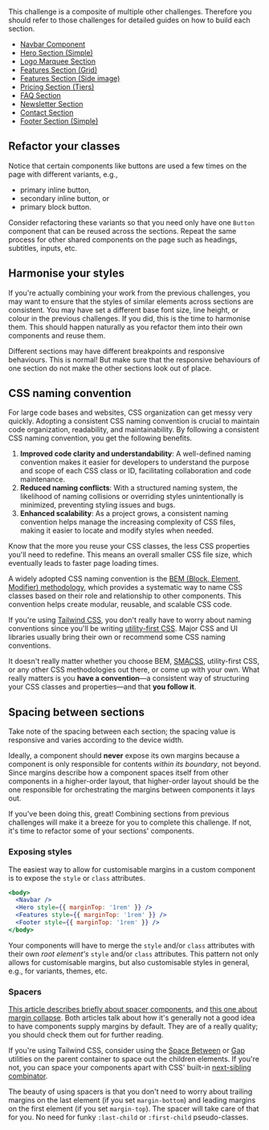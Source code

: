 This challenge is a composite of multiple other challenges. Therefore you should refer to those challenges for detailed guides on how to build each section.

- [Navbar Component](https://www.greatfrontend.com/projects/challenges/navbar-component/resources/guides)
- [Hero Section (Simple)](https://www.greatfrontend.com/projects/challenges/hero-section-simple/resources/guides)
- [Logo Marquee Section](https://www.greatfrontend.com/projects/challenges/logo-marquee-section/resources/guides)
- [Features Section (Grid)](https://www.greatfrontend.com/projects/challenges/features-section-grid/resources/guides)
- [Features Section (Side image)](https://www.greatfrontend.com/projects/challenges/features-section-side-image/resources/guides)
- [Pricing Section (Tiers)](https://www.greatfrontend.com/projects/challenges/pricing-section-tiers/resources/guides)
- [FAQ Section](https://www.greatfrontend.com/projects/challenges/faq-section/resources/guides)
- [Newsletter Section](https://www.greatfrontend.com/projects/challenges/newsletter-section/resources/guides)
- [Contact Section](https://www.greatfrontend.com/projects/challenges/contact-section/resources/guides)
- [Footer Section (Simple)](https://www.greatfrontend.com/projects/challenges/footer-section-simple/resources/guides)

## Refactor your classes

Notice that certain components like buttons are used a few times on the page with different variants, e.g.,

- primary inline button,
- secondary inline button, or
- primary block button.

Consider refactoring these variants so that you need only have one `Button` component that can be reused across the sections. Repeat the same process for other shared components on the page such as headings, subtitles, inputs, etc.

## Harmonise your styles

If you're actually combining your work from the previous challenges, you may want to ensure that the styles of similar elements across sections are consistent. You may have set a different base font size, line height, or colour in the previous challenges. If you did, this is the time to harmonise them. This should happen naturally as you refactor them into their own components and reuse them.

Different sections may have different breakpoints and responsive behaviours. This is normal! But make sure that the responsive behaviours of one section do not make the other sections look out of place.

## CSS naming convention

For large code bases and websites, CSS organization can get messy very quickly. Adopting a consistent CSS naming convention is crucial to maintain code organization, readability, and maintainability. By following a consistent CSS naming convention, you get the following benefits.

1. **Improved code clarity and understandability**: A well-defined naming convention makes it easier for developers to understand the purpose and scope of each CSS class or ID, facilitating collaboration and code maintenance.
2. **Reduced naming conflicts**: With a structured naming system, the likelihood of naming collisions or overriding styles unintentionally is minimized, preventing styling issues and bugs.
3. **Enhanced scalability**: As a project grows, a consistent naming convention helps manage the increasing complexity of CSS files, making it easier to locate and modify styles when needed.

Know that the more you reuse your CSS classes, the less CSS properties you'll need to redefine. This means an overall smaller CSS file size, which eventually leads to faster page loading times.

A widely adopted CSS naming convention is the [BEM (Block, Element, Modifier) methodology](https://en.bem.info/methodology/naming-convention/#naming-rules), which provides a systematic way to name CSS classes based on their role and relationship to other components. This convention helps create modular, reusable, and scalable CSS code.

If you're using [Tailwind CSS](https://tailwindcss.com), you don't really have to worry about naming conventions since you'll be writing [utility-first CSS](https://tailwindcss.com/docs/utility-first). Major CSS and UI libraries usually bring their own or recommend some CSS naming conventions.

It doesn't really matter whether you choose BEM, [SMACSS](https://smacss.com), utility-first CSS, or any other CSS methodologies out there, or come up with your own. What really matters is you **have a convention**—a consistent way of structuring your CSS classes and properties—and that **you follow it**.

## Spacing between sections

Take note of the spacing between each section; the spacing value is responsive and varies according to the device width.

Ideally, a component should **never** expose its own margins because a component is only responsible for contents _within its boundary_, not beyond. Since margins describe how a component spaces itself from other components in a higher-order layout, that higher-order layout should be the one responsible for orchestrating the margins between components it lays out.

If you've been doing this, great! Combining sections from previous challenges will make it a breeze for you to complete this challenge. If not, it's time to refactor some of your sections' components.

### Exposing styles

The easiest way to allow for customisable margins in a custom component is to expose the `style` or `class` attributes.

```jsx
<body>
  <Navbar />
  <Hero style={{ marginTop: '1rem' }} />
  <Features style={{ marginTop: '1rem' }} />
  <Footer style={{ marginTop: '1rem' }} />
</body>
```

Your components will have to merge the `style` and/or `class` attributes with their own _root element's_ `style` and/or `class` attributes. This pattern not only allows for customisable margins, but also customisable styles in general, e.g., for variants, themes, etc.

### Spacers

[This article describes briefly about spacer components](https://mxstbr.com/thoughts/margin), and [this one about margin collapse](https://www.joshwcomeau.com/css/rules-of-margin-collapse/). Both articles talk about how it's generally not a good idea to have components supply margins by default. They are of a really quality; you should check them out for further reading.

If you're using Tailwind CSS, consider using the [Space Between](https://tailwindcss.com/docs/space) or [Gap](https://tailwindcss.com/docs/gap) utilities on the parent container to space out the children elements. If you're not, you can space your components apart with CSS' built-in [next-sibling combinator](https://developer.mozilla.org/en-US/docs/Web/CSS/Next-sibling_combinator).

The beauty of using spacers is that you don't need to worry about trailing margins on the last element (if you set `margin-bottom`) and leading margins on the first element (if you set `margin-top`). The spacer will take care of that for you. No need for funky `:last-child` or `:first-child` pseudo-classes.
